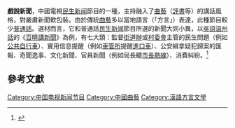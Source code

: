 '''戲說新聞'''，中國電視[[民生新闻|民生新闻]]節目的一種，主持融入了[[曲藝|曲藝]]（[[評書|評書]]等）的講話風格，對嚴肅新聞軟包裝。由於傳統[[曲藝|曲藝]]多以當地語言（「方言」）表達，此種節目較少[[普通話|普通話]]。選材而言，它和普通話[[民生新闻|民生新闻]]節目所選的新聞大同小異，以[[吳語|吳語]][[温州話|温州話]]的《[[百曉講新聞|百曉講新聞]]》為例，有七大類：監督[[街道辦|街道辦]]或[[村委會|村委會]]主管的民生問題（例如[[公共自行車|公共自行車]]）、實用信息提醒（例如[[車管所|車管所]]提醒[[進口車|進口車]]）、公安緝拿疑犯歸案的匯報、奇聞逸事、文化新聞、官員新聞（例如局長聽[[市長熱線|市長熱線]]）、消費糾紛。<ref>{{cite journal|date=2016|title=方言節目與大陸新時期的地方媒體政治：以《百曉講新聞》為例|journal=《傳播與社會學刊》|page=172-174,177-179}}</ref>
==參考文獻==

{{reflist}}

[[Category:中国电视新闻节目|Category:中国电视新闻节目]]
[[Category:中國曲藝|Category:中國曲藝]]
[[Category:漢語方言文學|Category:漢語方言文學]]
